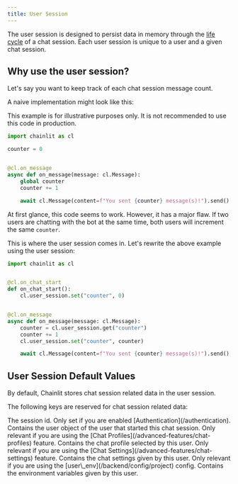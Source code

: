 ```yaml
---
title: User Session
---
```


The user session is designed to persist data in memory through the [life cycle](/concepts/app-lifecycle) of a chat session. Each user session is unique to a user and a given chat session.

## Why use the user session?

Let's say you want to keep track of each chat session message count.

A naive implementation might look like this:

<Warning>
  This example is for illustrative purposes only. It is not recommended to use
  this code in production.
</Warning>

```python Naive Example
import chainlit as cl

counter = 0


@cl.on_message
async def on_message(message: cl.Message):
    global counter
    counter += 1

    await cl.Message(content=f"You sent {counter} message(s)!").send()
```

At first glance, this code seems to work. However, it has a major flaw. If two users are chatting with the bot at the same time, both users will increment the same `counter`.

This is where the user session comes in. Let's rewrite the above example using the user session:

```python Correct example
import chainlit as cl


@cl.on_chat_start
def on_chat_start():
    cl.user_session.set("counter", 0)


@cl.on_message
async def on_message(message: cl.Message):
    counter = cl.user_session.get("counter")
    counter += 1
    cl.user_session.set("counter", counter)

    await cl.Message(content=f"You sent {counter} message(s)!").send()
```

## User Session Default Values

By default, Chainlit stores chat session related data in the user session.

The following keys are reserved for chat session related data:

<ParamField path="id" type="str">
  The session id.
</ParamField>

<ParamField path="user" type="cl.User">
  Only set if you are enabled [Authentication](/authentication). Contains the
  user object of the user that started this chat session.
</ParamField>

<ParamField path="chat_profile" type="str">
  Only relevant if you are using the [Chat
  Profiles](/advanced-features/chat-profiles) feature. Contains the chat profile
  selected by this user.
</ParamField>

<ParamField path="chat_settings" type="Dict">
  Only relevant if you are using the [Chat
  Settings](/advanced-features/chat-settings) feature. Contains the chat
  settings given by this user.
</ParamField>

<ParamField path="env" type="Dict" default="{}">
  Only relevant if you are using the [user\_env](/backend/config/project) config.
  Contains the environment variables given by this user.
</ParamField>
